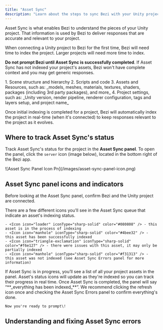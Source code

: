 ```yaml
---
title: "Asset Sync"
description: "Learn about the steps to sync Bezi with your Unity project to get customized AI assistance"
---
```


Asset Sync is what enables Bezi to understand the pieces of your Unity project. That information is used by Bezi to deliver responses that are accurate and relevant to your project.

When connecting a Unity project to Bezi for the first time, Bezi will need time to index the project. Larger projects will need more time to index. 

**Do not prompt Bezi until Asset Sync is successfully completed**. If Asset Sync has not indexed your project's assets, Bezi won't have complete context and you may get generic responses.

<Accordion title="What types of asset can Bezi index? ">
  1. Scene structure and hierarchy
  2. Scripts and code
  3. Assets and Resources, such as: _models, meshes, materials, textures, shaders, packages (including 3rd party packages), and more_
  4. Project settings, such as: _Unity version, render pipeline, renderer configuration, tags and layers setup, and project name_
</Accordion>

Once initial indexing is completed for a project, Bezi will automatically index the project in real-time (when it's connected) to keep responses relevant to the project as it evolves.

## Where to track Asset Sync's status

Track Asset Sync's status for the project in the **Asset Sync panel**. To open the panel, click the `server` icon (image below), located in the bottom right of the Bezi app.

<Frame>
  ![Asset Sync Panel Icon Pn](/images/asset-sync-panel-icon.png)
</Frame>

## Asset Sync panel icons and indicators

Before looking at the Asset Sync panel, confirm Bezi and the Unity project are connected.

<AccordionGroup>
  <Accordion title="Understanding the Asset Sync icons">
    There are a few different icons you'll see in the Asset Sync queue that indicate an asset's indexing status. 

    - <Icon icon="loader" iconType="sharp-solid" color="#080808" /> - this asset is in the process of indexing 
    - <Icon icon="manhole" iconType="sharp-solid" color="#4bee32" /> - this asset has been successfully indexed
    - <Icon icon="triangle-exclamation" iconType="sharp-solid" color="#f6e127" /> - there were issues with this asset, it may only be partially indexed
    - <Icon icon="manhole" iconType="sharp-solid" color="#f31313" /> - this asset was not indexed (see Asset Sync Errors panel for more information)
  </Accordion>
  <Accordion title="How to know if Asset Sync is in progress">
    If Asset Sync is in progress, you’ll see a list of all your project assets in the panel. Asset's status icons will update as they're indexed so you can track their progress in real time. 
  </Accordion>
  <Accordion title="How to know if Asset Sync is completed">
    Once Asset Sync is completed, the panel will say “**_everything has been indexed_**”. We recommend clicking the refresh icon once and checking the Asset Sync Errors panel to confirm everything's done. 

    Now you're ready to prompt\! 
  </Accordion>
</AccordionGroup>

## Understanding and fixing Asset Sync errors